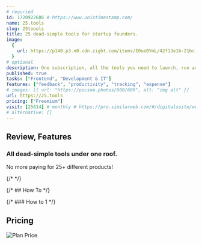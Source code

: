 ```yaml
---
# requried
id: 1720922686 # https://www.unixtimestamp.com/
name: 25.tools
slug: 25toools
title: 25 dead-simple tools for startup founders.
image:
  {
    url: https://p140.p3.n0.cdn.zight.com/items/E0ueBYmL/42f13e1b-21bc-43a8-8882-73a7c9523a66.jpg,
  }
# optional
description: One subscription, all the tools you need to launch, run and grow your startup.
published: true
tasks: ["Frontend", "Development & IT"]
features: ["feedback", "productivity", "tracking", "expense"]
# images: [{ url: "https://picsum.photos/600/600", alt: "img alt" }]
url: https://25.tools
pricing: ["Freemium"]
visit: [25614] # monthly # https://pro.similarweb.com/#/digitalsuite/websiteanalysis/home
# alternative: []
---
```


## Review, Features

### All dead-simple tools under one roof.

No more paying for 25+ different products!

{/* <DetailYoutube videoId="" startTime={0} /> */}

{/* ## How To */}

{/* ### How to 1 */}

## Pricing

<Img
  src="https://p140.p3.n0.cdn.zight.com/items/kpuZrKey/f23b872f-e08e-4480-b7b1-1c28735f5cf1.jpg?v=%2224e4e13247fc6d6ff384c0747c05c20c%22"
  alt="Plan Price"
/>
